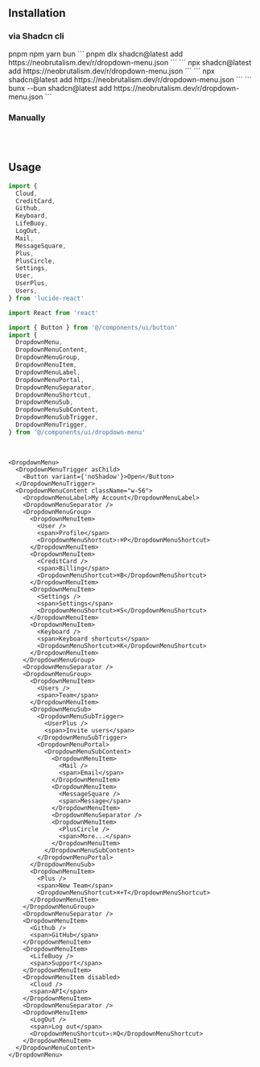 ## Installation

### via Shadcn cli

<Tabs defaultValue="pnpm" className="w-full">
  <TabsList className="grid w-full grid-cols-4">
    <TabsTrigger value="pnpm">pnpm</TabsTrigger>
    <TabsTrigger value="npm">npm</TabsTrigger>
    <TabsTrigger value="yarn">yarn</TabsTrigger>
    <TabsTrigger value="bun">bun</TabsTrigger>
  </TabsList>
  <TabsContent value="pnpm">
  ```
  pnpm dlx shadcn@latest add https://neobrutalism.dev/r/dropdown-menu.json
  ```
  </TabsContent>
  <TabsContent value="npm">
  ```
  npx shadcn@latest add https://neobrutalism.dev/r/dropdown-menu.json
  ```
  </TabsContent>
  <TabsContent value="yarn">
  ```
  npx shadcn@latest add https://neobrutalism.dev/r/dropdown-menu.json
  ```
  </TabsContent>
  <TabsContent value="bun">
  ```
  bunx --bun shadcn@latest add https://neobrutalism.dev/r/dropdown-menu.json
  ```
  </TabsContent>
</Tabs>

<br />

### Manually

```tsx file=<rootDir>/src/components/ui/dropdown-menu.tsx title="components/ui/dropdown-menu.tsx"
```

<br />

## Usage

```ts
import {
  Cloud,
  CreditCard,
  Github,
  Keyboard,
  LifeBuoy,
  LogOut,
  Mail,
  MessageSquare,
  Plus,
  PlusCircle,
  Settings,
  User,
  UserPlus,
  Users,
} from 'lucide-react'

import React from 'react'

import { Button } from '@/components/ui/button'
import {
  DropdownMenu,
  DropdownMenuContent,
  DropdownMenuGroup,
  DropdownMenuItem,
  DropdownMenuLabel,
  DropdownMenuPortal,
  DropdownMenuSeparator,
  DropdownMenuShortcut,
  DropdownMenuSub,
  DropdownMenuSubContent,
  DropdownMenuSubTrigger,
  DropdownMenuTrigger,
} from '@/components/ui/dropdown-menu'
```

<br />

```tsx
<DropdownMenu>
  <DropdownMenuTrigger asChild>
    <Button variant={'noShadow'}>Open</Button>
  </DropdownMenuTrigger>
  <DropdownMenuContent className="w-56">
    <DropdownMenuLabel>My Account</DropdownMenuLabel>
    <DropdownMenuSeparator />
    <DropdownMenuGroup>
      <DropdownMenuItem>
        <User />
        <span>Profile</span>
        <DropdownMenuShortcut>⇧⌘P</DropdownMenuShortcut>
      </DropdownMenuItem>
      <DropdownMenuItem>
        <CreditCard />
        <span>Billing</span>
        <DropdownMenuShortcut>⌘B</DropdownMenuShortcut>
      </DropdownMenuItem>
      <DropdownMenuItem>
        <Settings />
        <span>Settings</span>
        <DropdownMenuShortcut>⌘S</DropdownMenuShortcut>
      </DropdownMenuItem>
      <DropdownMenuItem>
        <Keyboard />
        <span>Keyboard shortcuts</span>
        <DropdownMenuShortcut>⌘K</DropdownMenuShortcut>
      </DropdownMenuItem>
    </DropdownMenuGroup>
    <DropdownMenuSeparator />
    <DropdownMenuGroup>
      <DropdownMenuItem>
        <Users />
        <span>Team</span>
      </DropdownMenuItem>
      <DropdownMenuSub>
        <DropdownMenuSubTrigger>
          <UserPlus />
          <span>Invite users</span>
        </DropdownMenuSubTrigger>
        <DropdownMenuPortal>
          <DropdownMenuSubContent>
            <DropdownMenuItem>
              <Mail />
              <span>Email</span>
            </DropdownMenuItem>
            <DropdownMenuItem>
              <MessageSquare />
              <span>Message</span>
            </DropdownMenuItem>
            <DropdownMenuSeparator />
            <DropdownMenuItem>
              <PlusCircle />
              <span>More...</span>
            </DropdownMenuItem>
          </DropdownMenuSubContent>
        </DropdownMenuPortal>
      </DropdownMenuSub>
      <DropdownMenuItem>
        <Plus />
        <span>New Team</span>
        <DropdownMenuShortcut>⌘+T</DropdownMenuShortcut>
      </DropdownMenuItem>
    </DropdownMenuGroup>
    <DropdownMenuSeparator />
    <DropdownMenuItem>
      <Github />
      <span>GitHub</span>
    </DropdownMenuItem>
    <DropdownMenuItem>
      <LifeBuoy />
      <span>Support</span>
    </DropdownMenuItem>
    <DropdownMenuItem disabled>
      <Cloud />
      <span>API</span>
    </DropdownMenuItem>
    <DropdownMenuSeparator />
    <DropdownMenuItem>
      <LogOut />
      <span>Log out</span>
      <DropdownMenuShortcut>⇧⌘Q</DropdownMenuShortcut>
    </DropdownMenuItem>
  </DropdownMenuContent>
</DropdownMenu>

```